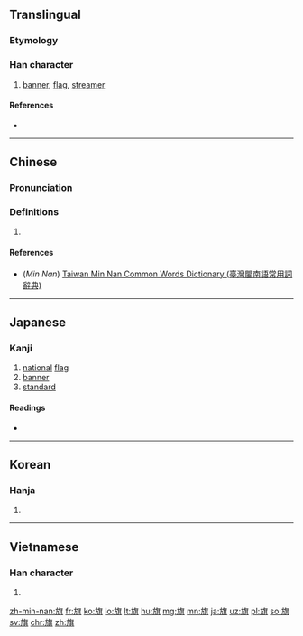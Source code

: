 ==Translingual==
===Etymology===
{{Han compound|㫃|其|c1=s|c2=p|ls=psc}}

===Han character===
{{Han char|rn=70|rad=方|as=10|sn=14|four=0828<sub>1</sub>|canj=卜尸人廿金 (YSOTC)|ids=⿸⿰[[方]][[𠂉]][[其]]}}

# [[banner]], [[flag]], [[streamer]]

====References====
* {{Han ref|kx=0484.280|dkj=13687|dj=0846.270|hdz=32183.130|uh=65D7|ud=26071|bh=BA58|bd=47704}}

----

==Chinese==
{{zh-forms}}

===Pronunciation===
{{zh-pron
|m=qí
|c=kei4
|h=
|mn=kî
|w=
|mc=y
|oc=y
|ma=
|cat=n
}}

===Definitions===
# {{rfdef|lang=zh}}

====References====
*(''Min Nan'') [http://twblg.dict.edu.tw/holodict_new/result_detail.jsp?n_no=10566&curpage=1&sample=%E6%97%97&radiobutton=1&querytarget=1&limit=20&pagenum=1&rowcount=11 Taiwan Min Nan Common Words Dictionary (臺灣閩南語常用詞辭典)]

----

==Japanese==

===Kanji===
{{ja-kanji|grade=4|rs=方10}}

# [[national]] [[flag]]
# [[banner]]
# [[standard]]

====Readings====
* {{ja-readings|goon=[[ぎ]] (gi)|kanon=[[き]] (ki)|kun=[[はた]] (hata)}}

----

==Korean==

===Hanja===
{{ko-hanja|hangeul=기|eumhun=|rv=gi|mr=ki|y=ki}}

# {{defn|lang=ko|sort=方10}}

----

==Vietnamese==

===Han character===
{{vi-hantu|[[cờ]], [[kỳ]], [[kì]]|rs=方10}}

# {{defn|lang=vi|sort=方10}}

[[zh-min-nan:旗]]
[[fr:旗]]
[[ko:旗]]
[[lo:旗]]
[[lt:旗]]
[[hu:旗]]
[[mg:旗]]
[[mn:旗]]
[[ja:旗]]
[[uz:旗]]
[[pl:旗]]
[[so:旗]]
[[sv:旗]]
[[chr:旗]]
[[zh:旗]]